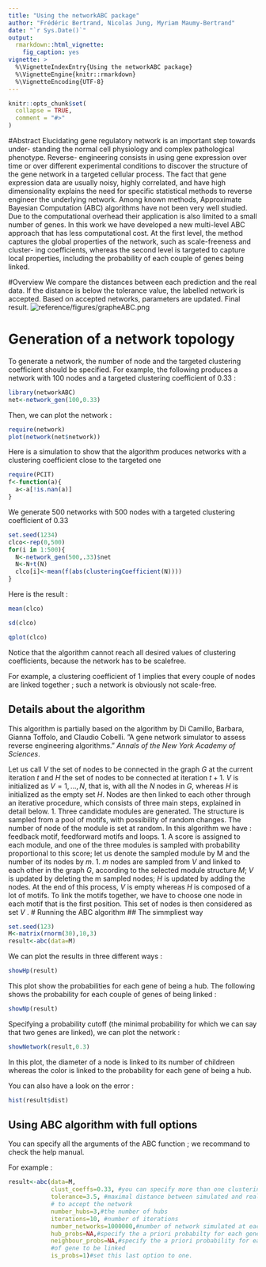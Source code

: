 ```yaml
---
title: "Using the networkABC package"
author: "Frédéric Bertrand, Nicolas Jung, Myriam Maumy-Bertrand"
date: "`r Sys.Date()`"
output: 
  rmarkdown::html_vignette:
    fig_caption: yes
vignette: >
  %\VignetteIndexEntry{Using the networkABC package}
  %\VignetteEngine{knitr::rmarkdown}
  %\VignetteEncoding{UTF-8}
---
```


```r
knitr::opts_chunk$set(
  collapse = TRUE,
  comment = "#>"
)
```

#Abstract
Elucidating gene regulatory network is an important step towards under- standing the normal cell physiology and complex pathological phenotype. Reverse- engineering consists in using gene expression over time or over different experimental conditions to discover the structure of the gene network in a targeted cellular process. The fact that gene expression
data are usually noisy, highly correlated, and have high dimensionality explains the need for specific statistical methods to reverse engineer the underlying network. Among known methods, Approximate Bayesian Computation (ABC) algorithms have not been very well studied. Due to the computational overhead their application is also limited to a small number of
genes. In this work we have developed a new multi-level ABC approach that has less computational cost. At the first level, the method captures the global properties of the network, such as scale-freeness and cluster- ing coefficients, whereas the second level is targeted to capture local properties, including the probability of each couple of genes being linked.

#Overview
We compare the distances between each prediction and the real data. If the distance is below the tolerance value, the labelled network is accepted.
Based on accepted networks, parameters are updated.
Final result.
![reference/figures/grapheABC.png](../man/figures/grapheABC.png)

# Generation of a network topology
To generate a network, the number of node and the targeted clustering coefficient should be specified. For example, the following produces a network with 100 nodes and a targeted clustering coefficient of 0.33 :
```r
library(networkABC)
net<-network_gen(100,0.33)
```

Then, we can plot the network :
```r
require(network)
plot(network(net$network))
```

Here is a simulation to show that the algorithm produces networks with a clustering coefficient close to the targeted one
```r
require(PCIT)
f<-function(a){
  a<-a[!is.nan(a)]
}
```
We generate 500 networks with 500 nodes with a targeted clustering coefficient of 0.33
```r
set.seed(1234)
clco<-rep(0,500)
for(i in 1:500){
  N<-network_gen(500,.33)$net
  N<-N+t(N)
  clco[i]<-mean(f(abs(clusteringCoefficient(N))))
}
```
Here is the result :
```r
mean(clco)
```
```r
sd(clco)
```
```r
qplot(clco)
```

Notice that the algorithm cannot reach all desired values of clustering coefficients, because the network has to be scalefree.

For example, a clustering coefficient of 1 implies that every couple of nodes are linked together ; such a network is obviously not scale-free.

## Details about the algorithm
This algorithm is partially based on the algorithm by Di Camillo, Barbara, Gianna Toffolo, and Claudio Cobelli. ”A gene network simulator to assess reverse engineering algorithms.” *Annals of the New York Academy of Sciences*.

Let us call $V$ the set of nodes to be connected in the graph $G$ at the current iteration $t$ and $H$ the set of nodes to be connected at iteration $t + 1$. $V$ is initialized as $V = {1, ...,N}$, that is, with all the $N$ nodes in $G$, whereas $H$ is initialized
as the empty set $H$. Nodes are then linked to each other through an iterative procedure, which consists of three main steps, explained in detail below.
1. Three candidate modules are generated. The structure is sampled from a pool of motifs, with possibility of random changes. The number of node of the module is set at random. In this algorithm we have : feedback motif, feedforward motifs and loops.
1. A score is assigned to each module, and one of the three modules is sampled with probability proportional to this score; let us denote the sampled module by M and the number of its nodes by $m$.
1. $m$ nodes are sampled from $V$ and linked to each other in the graph $G$, according to the selected module structure $M$; $V$ is updated by deleting the m sampled nodes; $H$ is updated by adding the nodes. At the end of this process, $V$ is empty whereas $H$ is composed of a lot of motifs. To link the motifs together, we have to choose one node in  each motif that is the first position. This set of nodes is then considered as set $V$ .
# Running the ABC algorithm
## The simmpliest way
```r
set.seed(123)
M<-matrix(rnorm(30),10,3)
result<-abc(data=M)
```
We can plot the results in three different ways :
```r
showHp(result)
```
This plot show the probabilities for each gene of being a hub. The following shows the probability for each couple of genes of being linked :
```r
showNp(result)
```
Specifying a probability cutoff (the minimal probability for which we can say that two genes are linked), we can plot the network :
```r
showNetwork(result,0.3)
```
In this plot, the diameter of a node is linked to its number of childreen whereas the color is linked to the probability for each gene of being a hub.

You can also have a look on the error :
```r
hist(result$dist)
```

## Using ABC algorithm with full options
You can specify all the arguments of the ABC function ; we recommand to check the help manual.

For example :
```r
result<-abc(data=M,
            clust_coeffs=0.33, #you can specify more than one clustering coefficient
            tolerance=3.5, #maximal distance between simulated and real data
            # to accept the network
            number_hubs=3,#the number of hubs
            iterations=10, #number of iterations
            number_networks=1000000,#number of network simulated at each iteration
            hub_probs=NA,#specify the a priori probabilty for each gene to be a hub
            neighbour_probs=NA,#specify the a priori probability for each couple
            #of gene to be linked
            is_probs=1)#set this last option to one.
```
